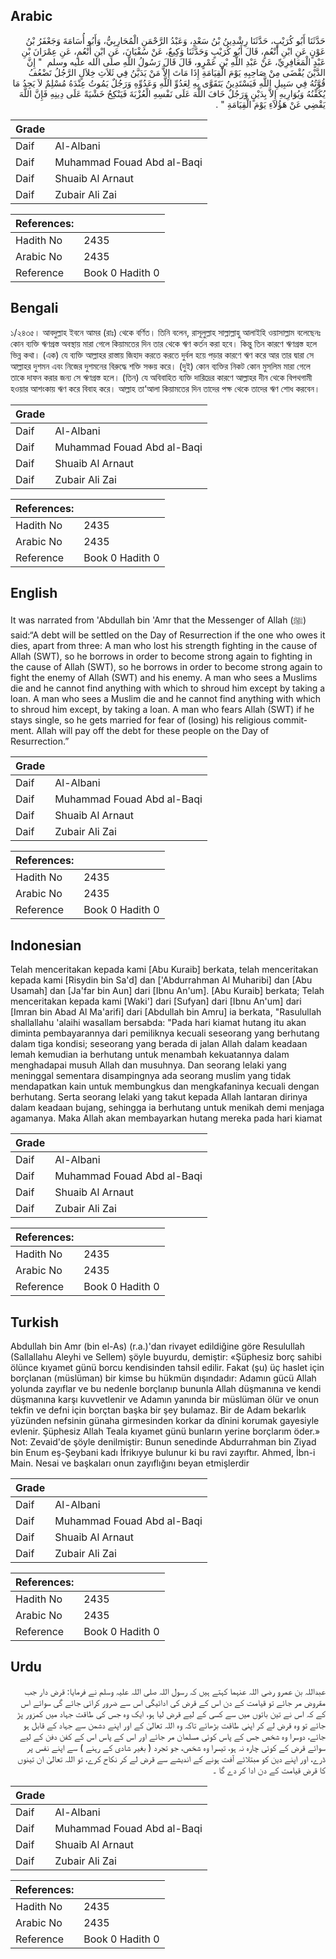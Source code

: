 ## Arabic


<div dir="rtl" lang="ar" style={{fontSize:'larger',backgroundColor:'#f8f9fa',padding:20}}>
حَدَّثَنَا أَبُو كُرَيْبٍ، حَدَّثَنَا رِشْدِينُ بْنُ سَعْدٍ، وَعَبْدُ الرَّحْمَنِ الْمُحَارِبِيُّ، وَأَبُو أُسَامَةَ وَجَعْفَرُ بْنُ عَوْنٍ عَنِ ابْنِ أَنْعُمٍ، قَالَ أَبُو كُرَيْبٍ وَحَدَّثَنَا وَكِيعٌ، عَنْ سُفْيَانَ، عَنِ ابْنِ أَنْعُمٍ، عَنِ عِمْرَانَ بْنِ عَبْدٍ الْمَعَافِرِيِّ، عَنْ عَبْدِ اللَّهِ بْنِ عَمْرٍو، قَالَ قَالَ رَسُولُ اللَّهِ صلى الله عليه وسلم ‏ "‏ إِنَّ الدَّيْنَ يُقْضَى مِنْ صَاحِبِهِ يَوْمَ الْقِيَامَةِ إِذَا مَاتَ إِلاَّ مَنْ يَدَيَّنُ فِي ثَلاَثِ خِلاَلٍ الرَّجُلُ تَضْعُفُ قُوَّتُهُ فِي سَبِيلِ اللَّهِ فَيَسْتَدِينُ يَتَقَوَّى بِهِ لِعَدُوِّ اللَّهِ وَعَدُوِّهِ وَرَجُلٌ يَمُوتُ عِنْدَهُ مُسْلِمٌ لاَ يَجِدُ مَا يُكَفِّنُهُ وَيُوَارِيهِ إِلاَّ بِدَيْنٍ وَرَجُلٌ خَافَ اللَّهَ عَلَى نَفْسِهِ الْعُزْبَةَ فَيَنْكِحُ خَشْيَةً عَلَى دِينِهِ فَإِنَّ اللَّهَ يَقْضِي عَنْ هَؤُلاَءِ يَوْمَ الْقِيَامَةِ ‏"‏ ‏.‏
</div>
<div style={{backgroundColor:'#f8f9fa',padding:20, marginBottom: 10}}><table> <thead> <tr> <th>Grade</th> <th></th> </tr> </thead> <tbody> <tr><td>Daif</td><td>Al-Albani</td></tr><tr><td>Daif</td><td>Muhammad Fouad Abd al-Baqi</td></tr><tr><td>Daif</td><td>Shuaib Al Arnaut</td></tr><tr><td>Daif</td><td>Zubair Ali Zai</td></tr></tbody></table><table> <thead> <tr> <th>References:</th> <th></th> </tr> </thead> <tbody><tr><td>Hadith No</td><td>2435</td></tr><tr><td>Arabic No</td><td>2435</td></tr><tr><td>Reference</td><td>Book 0 Hadith 0</td></tr></tbody></table></div>

## Bengali


<div dir="ltr" lang="bn" style={{fontSize:'larger',backgroundColor:'#f8f9fa',padding:20}}>
১/২৪৩৫। আবদুল্লাহ ইবনে আমর (রাঃ) থেকে বর্ণিত। তিনি বলেন, রাসূলুল্লাহ সাল্লাল্লাহু আলাইহি ওয়াসাল্লাম বলেছেনঃ কোন ব্যক্তি ঋণগ্রস্ত অবস্থায় মারা গেলে কিয়ামতের দিন তার থেকে ঋণ কর্তন করা হবে। কিন্তু তিন কারণে ঋণগ্রস্ত হলে ভিন্ন কথা। (এক) যে ব্যক্তি আল্লাহর রাস্তায় জিহাদ করতে করতে দুর্বল হয়ে পড়ার কারণে ঋণ করে আর তার দ্বারা সে আল্লাহর দুশমন এবং নিজের দুশমনের বিরুদ্ধে শক্তি সঞ্চয় করে। (দুই) কোন ব্যক্তির নিকট কোন মুসলিম মারা গেলে তাকে দাফন করার জন্য সে ঋণগ্রস্ত হলে। (তিন) যে অবিবাহিত ব্যক্তি দারিদ্রের কারণে আল্লাহর দীন থেকে বিপথগামী হওয়ার আশংকায় ঋণ করে বিবাহ করে। আল্লাহ তা‘আলা কিয়ামতের দিন তাদের পক্ষ থেকে তাদের ঋণ শোধ করবেন।
</div>
<div style={{backgroundColor:'#f8f9fa',padding:20, marginBottom: 10}}><table> <thead> <tr> <th>Grade</th> <th></th> </tr> </thead> <tbody> <tr><td>Daif</td><td>Al-Albani</td></tr><tr><td>Daif</td><td>Muhammad Fouad Abd al-Baqi</td></tr><tr><td>Daif</td><td>Shuaib Al Arnaut</td></tr><tr><td>Daif</td><td>Zubair Ali Zai</td></tr></tbody></table><table> <thead> <tr> <th>References:</th> <th></th> </tr> </thead> <tbody><tr><td>Hadith No</td><td>2435</td></tr><tr><td>Arabic No</td><td>2435</td></tr><tr><td>Reference</td><td>Book 0 Hadith 0</td></tr></tbody></table></div>

## English


<div dir="ltr" lang="en" style={{fontSize:'larger',backgroundColor:'#f8f9fa',padding:20}}>
It was narrated from 'Abdullah bin 'Amr that the Messenger of Allah (ﷺ) said:“A debt will be settled on the Day of Resurrection if the one who owes it dies, apart from three: A man who lost his strength fighting in the cause of Allah (SWT), so he borrows in order to become strong again to fighting in the cause of Allah (SWT), so he borrows in order to become strong again to fight the enemy of Allah (SWT) and his enemy. A man who sees a Muslims die and he cannot find anything with which to shroud him except by taking a loan. A man who sees a Muslim die and he cannot find anything with which to shroud him except, by taking a loan. A man who fears Allah (SWT) if he stays single, so he gets married for fear of (losing) his religious commitment. Allah will pay off the debt for these people on the Day of Resurrection.”
</div>
<div style={{backgroundColor:'#f8f9fa',padding:20, marginBottom: 10}}><table> <thead> <tr> <th>Grade</th> <th></th> </tr> </thead> <tbody> <tr><td>Daif</td><td>Al-Albani</td></tr><tr><td>Daif</td><td>Muhammad Fouad Abd al-Baqi</td></tr><tr><td>Daif</td><td>Shuaib Al Arnaut</td></tr><tr><td>Daif</td><td>Zubair Ali Zai</td></tr></tbody></table><table> <thead> <tr> <th>References:</th> <th></th> </tr> </thead> <tbody><tr><td>Hadith No</td><td>2435</td></tr><tr><td>Arabic No</td><td>2435</td></tr><tr><td>Reference</td><td>Book 0 Hadith 0</td></tr></tbody></table></div>

## Indonesian


<div dir="ltr" lang="id" style={{fontSize:'larger',backgroundColor:'#f8f9fa',padding:20}}>
Telah menceritakan kepada kami [Abu Kuraib] berkata, telah menceritakan kepada kami [Risydin bin Sa'd] dan ['Abdurrahman Al Muharibi] dan [Abu Usamah] dan [Ja'far bin Aun] dari [Ibnu An'um]. [Abu Kuraib] berkata; Telah menceritakan kepada kami [Waki'] dari [Sufyan] dari [Ibnu An'um] dari [Imran bin Abad Al Ma'arifi] dari [Abdullah bin Amru] ia berkata, "Rasulullah shallallahu 'alaihi wasallam bersabda: "Pada hari kiamat hutang itu akan diminta pembayarannya dari pemiliknya kecuali seseorang yang berhutang dalam tiga kondisi; seseorang yang berada di jalan Allah dalam keadaan lemah kemudian ia berhutang untuk menambah kekuatannya dalam menghadapai musuh Allah dan musuhnya. Dan seorang lelaki yang meninggal sementara disampingnya ada seorang muslim yang tidak mendapatkan kain untuk membungkus dan mengkafaninya kecuali dengan berhutang. Serta seorang lelaki yang takut kepada Allah lantaran dirinya dalam keadaan bujang, sehingga ia berhutang untuk menikah demi menjaga agamanya. Maka Allah akan membayarkan hutang mereka pada hari kiamat
</div>
<div style={{backgroundColor:'#f8f9fa',padding:20, marginBottom: 10}}><table> <thead> <tr> <th>Grade</th> <th></th> </tr> </thead> <tbody> <tr><td>Daif</td><td>Al-Albani</td></tr><tr><td>Daif</td><td>Muhammad Fouad Abd al-Baqi</td></tr><tr><td>Daif</td><td>Shuaib Al Arnaut</td></tr><tr><td>Daif</td><td>Zubair Ali Zai</td></tr></tbody></table><table> <thead> <tr> <th>References:</th> <th></th> </tr> </thead> <tbody><tr><td>Hadith No</td><td>2435</td></tr><tr><td>Arabic No</td><td>2435</td></tr><tr><td>Reference</td><td>Book 0 Hadith 0</td></tr></tbody></table></div>

## Turkish


<div dir="ltr" lang="tr" style={{fontSize:'larger',backgroundColor:'#f8f9fa',padding:20}}>
Abdullah bin Amr (bin el-As) (r.a.)'dan rivayet edildiğine göre Resulullah (Sallallahu Aleyhi ve Sellem) şöyle buyurdu, demiştir: «Şüphesiz borç sahibi ölünce kıyamet günü borcu kendisinden tahsil edilir. Fakat (şu) üç haslet için borçlanan (müslüman) bir kimse bu hükmün dışındadır: Adamın gücü Allah yolunda zayıflar ve bu nedenle borçlanıp bununla Allah düşmanına ve kendi düşmanına karşı kuvvetlenir ve Adamın yanında bir müslüman ölür ve onun tekfin ve defni için borçtan başka bir şey bulamaz. Bir de Adam bekarlık yüzünden nefsinin günaha girmesinden korkar da dînini korumak gayesiyle evlenir. Şüphesiz Allah Teala kıyamet günü bunların yerine borçlarım öder.» Not: Zevaid'de şöyle denilmiştir: Bunun senedinde Abdurrahman bin Ziyad bin Enum eş-Şeybani kadı İfrikıyye bulunur ki bu ravi zayıftır. Ahmed, İbn-i Main. Nesai ve başkaları onun zayıflığını beyan etmişlerdir
</div>
<div style={{backgroundColor:'#f8f9fa',padding:20, marginBottom: 10}}><table> <thead> <tr> <th>Grade</th> <th></th> </tr> </thead> <tbody> <tr><td>Daif</td><td>Al-Albani</td></tr><tr><td>Daif</td><td>Muhammad Fouad Abd al-Baqi</td></tr><tr><td>Daif</td><td>Shuaib Al Arnaut</td></tr><tr><td>Daif</td><td>Zubair Ali Zai</td></tr></tbody></table><table> <thead> <tr> <th>References:</th> <th></th> </tr> </thead> <tbody><tr><td>Hadith No</td><td>2435</td></tr><tr><td>Arabic No</td><td>2435</td></tr><tr><td>Reference</td><td>Book 0 Hadith 0</td></tr></tbody></table></div>

## Urdu


<div dir="rtl" lang="ur" style={{fontSize:'larger',backgroundColor:'#f8f9fa',padding:20}}>
عبداللہ بن عمرو رضی اللہ عنہما کہتے ہیں کہ رسول اللہ صلی اللہ علیہ وسلم نے فرمایا: قرض دار جب مقروض مر جائے تو قیامت کے دن اس کے قرض کی ادائیگی اس سے ضرور کرائی جائے گی سوائے اس کے کہ اس نے تین باتوں میں سے کسی کے لیے قرض لیا ہو، ایک وہ جس کی طاقت جہاد میں کمزور پڑ جائے تو وہ قرض لے کر اپنی طاقت بڑھائے تاکہ وہ اللہ تعالیٰ کے اور اپنے دشمن سے جہاد کے قابل ہو جائے، دوسرا وہ شخص جس کے پاس کوئی مسلمان مر جائے اور اس کے پاس اس کے کفن دفن کے لیے سوائے قرض کے کوئی چارہ نہ ہو، تیسرا وہ شخص، جو تجرد ( بغیر شادی کے رہنے ) سے اپنے نفس پر ڈرے، اور اپنے دین کو مبتلائے آفت ہونے کے اندیشے سے قرض لے کر نکاح کرے، تو اللہ تعالیٰ ان تینوں کا قرض قیامت کے دن ادا کر دے گا ۔
</div>
<div style={{backgroundColor:'#f8f9fa',padding:20, marginBottom: 10}}><table> <thead> <tr> <th>Grade</th> <th></th> </tr> </thead> <tbody> <tr><td>Daif</td><td>Al-Albani</td></tr><tr><td>Daif</td><td>Muhammad Fouad Abd al-Baqi</td></tr><tr><td>Daif</td><td>Shuaib Al Arnaut</td></tr><tr><td>Daif</td><td>Zubair Ali Zai</td></tr></tbody></table><table> <thead> <tr> <th>References:</th> <th></th> </tr> </thead> <tbody><tr><td>Hadith No</td><td>2435</td></tr><tr><td>Arabic No</td><td>2435</td></tr><tr><td>Reference</td><td>Book 0 Hadith 0</td></tr></tbody></table></div>